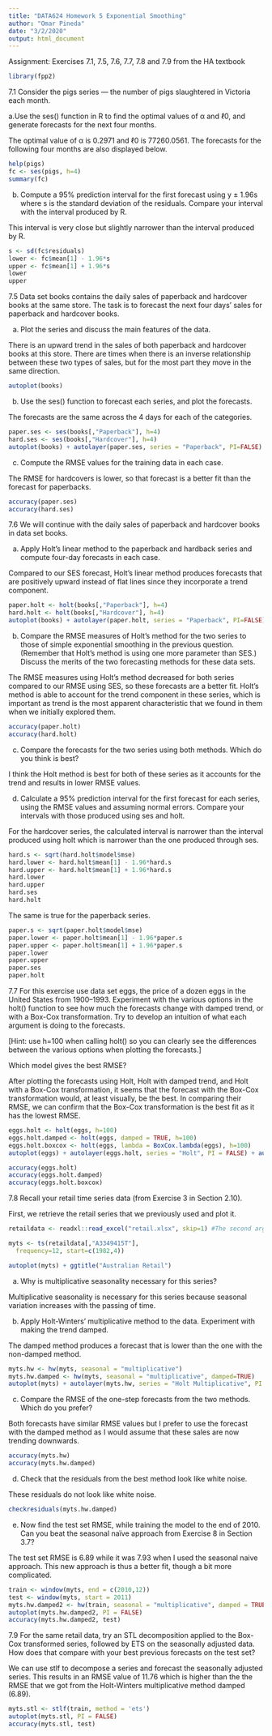 ```yaml
---
title: "DATA624 Homework 5 Exponential Smoothing"
author: "Omar Pineda"
date: "3/2/2020"
output: html_document
---
```


Assignment: Exercises 7.1, 7.5, 7.6, 7.7, 7.8 and 7.9 from the HA textbook

```r
library(fpp2)
```

7.1 Consider the pigs series — the number of pigs slaughtered in Victoria each month. 

a.Use the ses() function in R to find the optimal values of α and ℓ0, and generate forecasts for the next four months. 

The optimal value of α is 0.2971 and ℓ0 is 77260.0561. The forecasts for the following four months are also displayed below.

```r
help(pigs)
fc <- ses(pigs, h=4)
summary(fc)
```

b. Compute a 95% prediction interval for the first forecast using y ± 1.96s where s is the standard deviation of the residuals. Compare your interval with the interval produced by R.

This interval is very close but slightly narrower than the interval produced by R.

```r
s <- sd(fc$residuals)
lower <- fc$mean[1] - 1.96*s
upper <- fc$mean[1] + 1.96*s
lower
upper
```

7.5 Data set books contains the daily sales of paperback and hardcover books at the same store. The task is to forecast the next four days’ sales for paperback and hardcover books.

a. Plot the series and discuss the main features of the data.

There is an upward trend in the sales of both paperback and hardcover books at this store. There are times when there is an inverse relationship between these two types of sales, but for the most part they move in the same direction.

```r
autoplot(books)
```

b. Use the ses() function to forecast each series, and plot the forecasts.

The forecasts are the same across the 4 days for each of the categories.

```r
paper.ses <- ses(books[,"Paperback"], h=4) 
hard.ses <- ses(books[,"Hardcover"], h=4)
autoplot(books) + autolayer(paper.ses, series = "Paperback", PI=FALSE) + autolayer(hard.ses, series = "Hardcover", PI=FALSE)
```

c. Compute the RMSE values for the training data in each case. 

The RMSE for hardcovers is lower, so that forecast is a better fit than the forecast for paperbacks.

```r
accuracy(paper.ses)
accuracy(hard.ses)
```

7.6 We will continue with the daily sales of paperback and hardcover books in data set books.

a. Apply Holt’s linear method to the paperback and hardback series and compute four-day forecasts in each case.

Compared to our SES forecast, Holt's linear method produces forecasts that are positively upward instead of flat lines since they incorporate a trend component.

```r
paper.holt <- holt(books[,"Paperback"], h=4) 
hard.holt <- holt(books[,"Hardcover"], h=4)
autoplot(books) + autolayer(paper.holt, series = "Paperback", PI=FALSE) + autolayer(hard.holt, series = "Hardcover", PI=FALSE)
```

b. Compare the RMSE measures of Holt’s method for the two series to those of simple exponential smoothing in the previous question. (Remember that Holt’s method is using one more parameter than SES.) Discuss the merits of the two forecasting methods for these data sets.

The RMSE measures using Holt's method decreased for both series compared to our RMSE using SES, so these forecasts are a better fit. Holt's method is able to account for the trend component in these series, which is important as trend is the most apparent characteristic that we found in them when we initially explored them.

```r
accuracy(paper.holt)
accuracy(hard.holt)
```

c. Compare the forecasts for the two series using both methods. Which do you think is best?

I think the Holt method is best for both of these series as it accounts for the trend and results in lower RMSE values.

d. Calculate a 95% prediction interval for the first forecast for each series, using the RMSE values and assuming normal errors. Compare your intervals with those produced using ses and holt.

For the hardcover series, the calculated interval is narrower than the interval produced using holt which is narrower than the one produced through ses.

```r
hard.s <- sqrt(hard.holt$model$mse)
hard.lower <- hard.holt$mean[1] - 1.96*hard.s
hard.upper <- hard.holt$mean[1] + 1.96*hard.s
hard.lower
hard.upper
hard.ses
hard.holt
```

The same is true for the paperback series.

```r
paper.s <- sqrt(paper.holt$model$mse)
paper.lower <- paper.holt$mean[1] - 1.96*paper.s
paper.upper <- paper.holt$mean[1] + 1.96*paper.s
paper.lower
paper.upper
paper.ses
paper.holt
```

7.7 For this exercise use data set eggs, the price of a dozen eggs in the United States from 1900–1993. Experiment with the various options in the holt() function to see how much the forecasts change with damped trend, or with a Box-Cox transformation. Try to develop an intuition of what each argument is doing to the forecasts.

[Hint: use h=100 when calling holt() so you can clearly see the differences between the various options when plotting the forecasts.]

Which model gives the best RMSE?

After plotting the forecasts using Holt, Holt with damped trend, and Holt with a Box-Cox transformation, it seems that the forecast with the Box-Cox transformation would, at least visually, be the best. In comparing their RMSE, we can confirm that the Box-Cox transformation is the best fit as it has the lowest RMSE.

```r
eggs.holt <- holt(eggs, h=100)
eggs.holt.damped <- holt(eggs, damped = TRUE, h=100)
eggs.holt.boxcox <- holt(eggs, lambda = BoxCox.lambda(eggs), h=100)
autoplot(eggs) + autolayer(eggs.holt, series = "Holt", PI = FALSE) + autolayer(eggs.holt.damped, series = "Holt Damped", PI = FALSE) + autolayer(eggs.holt.boxcox, series = "Holt Box-Cox", PI = FALSE)

accuracy(eggs.holt)
accuracy(eggs.holt.damped)
accuracy(eggs.holt.boxcox)
```
7.8 Recall your retail time series data (from Exercise 3 in Section 2.10).

First, we retrieve the retail series that we previously used and plot it.

```r
retaildata <- readxl::read_excel("retail.xlsx", skip=1) #The second argument (skip=1) is required because the Excel sheet has two header rows.

myts <- ts(retaildata[,"A3349415T"],
  frequency=12, start=c(1982,4))

autoplot(myts) + ggtitle("Australian Retail")
```

a. Why is multiplicative seasonality necessary for this series?

Multiplicative seasonality is necessary for this series because seasonal variation increases with the passing of time.

b. Apply Holt-Winters’ multiplicative method to the data. Experiment with making the trend damped.

The damped method produces a forecast that is lower than the one with the non-damped method.

```r
myts.hw <- hw(myts, seasonal = "multiplicative")
myts.hw.damped <- hw(myts, seasonal = "multiplicative", damped=TRUE)
autoplot(myts) + autolayer(myts.hw, series = "Holt Multiplicative", PI = FALSE) + autolayer(myts.hw.damped, series = "Holt Multiplicative Damped", PI = FALSE)
```

c. Compare the RMSE of the one-step forecasts from the two methods. Which do you prefer?

Both forecasts have similar RMSE values but I prefer to use the forecast with the damped method as I would assume that these sales are now trending downwards.

```r
accuracy(myts.hw)
accuracy(myts.hw.damped)
```

d. Check that the residuals from the best method look like white noise.

These residuals do not look like white noise.

```r
checkresiduals(myts.hw.damped)
```

e. Now find the test set RMSE, while training the model to the end of 2010. Can you beat the seasonal naïve approach from Exercise 8 in Section 3.7?

The test set RMSE is 6.89 while it was 7.93 when I used the seasonal naive approach. This new approach is thus a better fit, though a bit more complicated.

```r
train <- window(myts, end = c(2010,12))
test <- window(myts, start = 2011)
myts.hw.damped2 <- hw(train, seasonal = "multiplicative", damped = TRUE) 
autoplot(myts.hw.damped2, PI = FALSE)
accuracy(myts.hw.damped2, test)
```

7.9 For the same retail data, try an STL decomposition applied to the Box-Cox transformed series, followed by ETS on the seasonally adjusted data. How does that compare with your best previous forecasts on the test set?

We can use stlf to decompose a series and forecast the seasonally adjusted series. This results in an RMSE value of 11.76 which is higher than the the RMSE that we got from the Holt-Winters multiplicative method damped (6.89).

```r
myts.stl <- stlf(train, method = 'ets')
autoplot(myts.stl, PI = FALSE)
accuracy(myts.stl, test)
```